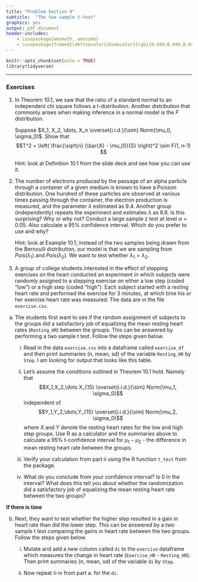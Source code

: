 ```yaml
---
title: "Problem Section 4"
subtitle:  "The two sample t-test"
graphics: yes
output: pdf_document
header-includes:
    - \usepackage{amsmath, amssymb}
    - \usepackage{framed}\definecolor{shadecolor}{rgb}{0.949,0.949,0.949}
---
```



```r
knitr::opts_chunk$set(echo = TRUE)
library(tidyverse)

```

\begin{shaded}

\textbf{Learning Outcomes}

The problems are designed to build conceptual understanding and problem-solving skills. The emphasis is on learning to find, evaluate and build confidence. The specific tasks include: 

   - Perform a two sample z-test for comparing means
   
   - Perform a two sample t-test for comparing means
   
   - Perform a one-sample t-test for paired differences
   
   - Analyze which test would be appropriate in a given situation
   
   - Back up and support work with relevant explanations


\end{shaded}

* * *

### Exercises 

1. In Theorem 10.1, we saw that the ratio of a standard normal to an independent chi square follows a t-distribution. Another distribution that commonly arises when making inference in a normal model is the $F$ distribution. 

    \begin{shaded}
    \textbf{Definition} Let $U$ and $V$ be independent chi-square random variables with degrees of freedom $n$ and $m$ respectively. Then the random variable of the form $\frac{U/n}{V/m}$
is said to follow an F distribution with $n$ numerator and $m$ denominator degrees of freedom. We write
$$F = \frac{U/n}{V/m} \sim F(n, m).$$
    \end{shaded}

    Suppose $X_1, X_2, \dots, X_n \overset{i.i.d.}{\sim} Norm(\mu_0, \sigma_0)$. Show that
$$T^2 = \left( \frac{\sqrt{n} (\bar{X} - \mu_0)}{S} \right)^2 \sim F(1, n-1) $$

    Hint: look at Definition 10.1 from the slide deck and see how you can use it.


2. The	number	of	electrons	produced	by	the	passage	of	an	alpha	particle	 through	a	container	of	a	given	medium	is	known	to	have	a	Poisson	distribution.	One	hundred	of	these	particles	are	observed	at	various	times	passing	through	the	container,	the	electron	production	is	measured,	and	the	parameter	$\lambda$	estimated	as	9.4.	Another	group	(independently) repeats	the	experiment	and	
estimates	$\lambda$	as	8.6.	Is	this	surprising?	Why or why not? Conduct a large sample z test at level $\alpha = 0.05$. Also calculate a 95% confidence interval. Which do you prefer to use and why?

    Hint: look at Example 10.1; instead of the two samples being drawn from the Bernoulli distribution, our model is that we are sampling from $Pois(\lambda_1)$ and $Pois(\lambda_2)$. We want to test whether $\lambda_1 = \lambda_2$.
    
    
3. A group of college students interested in the
effect of stepping exercises on the heart conducted an experiment in which subjects
were randomly assigned to a stepping exercise on either a low step (coded "low") or a high step (coded "high"). Each subject started with a resting heart rate and performed the exercise for 3 minutes, at which time his or her exercise heart rate was measured.
The data are in the file `exercise.csv`. 


a. The students first want to see if the random assignment of subjects
to the groups did a satisfactory job of equalizing the mean resting heart rates (`Resting_HR`) between the groups. This can be answered by performing a two sample t test. Follow the steps given below.

    i. Read in the data `exercise.csv` into a dataframe called `exercise_df` and then print summaries (n, mean, sd) of the variable `Resting_HR` by `Step`. I am looking for output that looks like this table. 

    \begin{tabular}{cccc}
    Step & n & sample\_mean & sample\_sd \\ 
    high & 15 & 82.8 & 8.32 \\
    low & 15 & 77.2 & 9.45
    \end{tabular}

    ii. Let's assume the conditions outlined in Theorem 10.1 hold. Namely that
$$X_1,X_2,\dots X_{15} \overset{i.i.d.}{\sim} Norm(\mu_1, \sigma_0)$$
independent of
$$Y_1,Y_2,\dots,Y_{15} \overset{i.i.d.}{\sim} Norm(\mu_2, \sigma_0)$$
where $X$ and $Y$ denote the resting heart rates for the low and high step groups. Use R as a calculator and the summaries above to calculate a 95\% t-confidence interval for $\mu_1 - \mu_2$ - the difference in mean resting heart rate between the groups. 

    iii. Verify your calculation from part ii using the R function `t_test` from the \textbf{infer} package.

    iv. What do you conclude from your confidence interval? Is 0 in the interval? What does this tell you about whether the randomization did a satisfactory job of equalizing the mean resting heart rate between the two groups?

**If there is time**

b. Next, they want to test whether the higher step resulted in a \emph{larger} gain in heart rate than did the lower step. This can be answered by a two sample t test comparing the gains in heart rate between the two groups. Follow the steps given below.

    i. Mutate and add a new column called `di` to the `exercise` dataframe which measures the change in heart rate (`Exercise_HR` - `Resting_HR`). Then print  summaries (n, mean, sd) of the variable `di` by `Step`. 


    ii. Now repeat ii-iv from part a. for the `di`.

